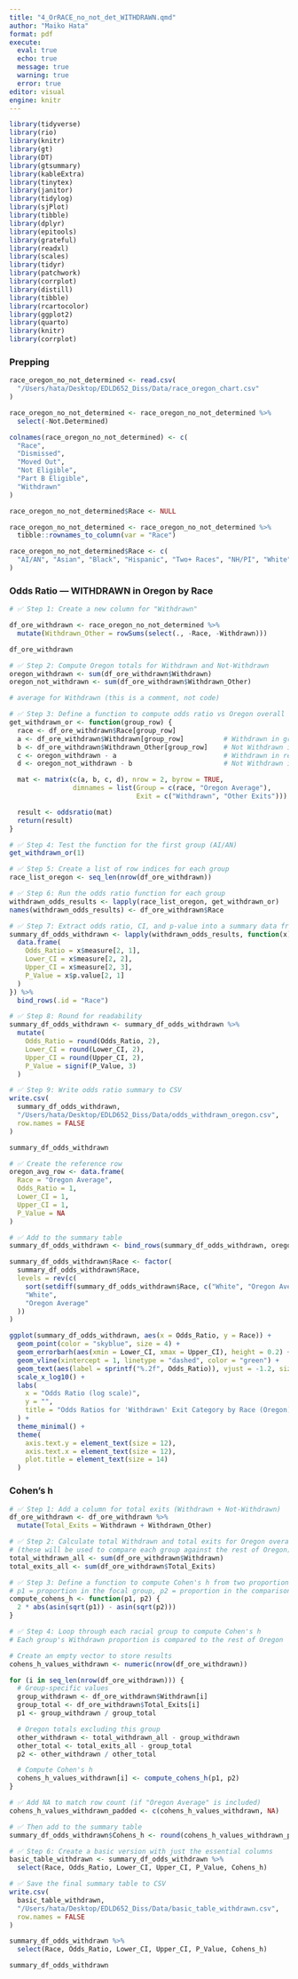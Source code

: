 ```yaml
---
title: "4_OrRACE_no_not_det_WITHDRAWN.qmd"
author: "Maiko Hata"
format: pdf
execute: 
  eval: true 
  echo: true
  message: true 
  warning: true
  error: true
editor: visual
engine: knitr
---
```



```r
library(tidyverse)
library(rio)
library(knitr)
library(gt)
library(DT)
library(gtsummary)
library(kableExtra)
library(tinytex)
library(janitor)
library(tidylog)
library(sjPlot)
library(tibble)
library(dplyr)
library(epitools)
library(grateful)
library(readxl)
library(scales)
library(tidyr)
library(patchwork)
library(corrplot)
library(distill)
library(tibble)
library(rcartocolor)
library(ggplot2)
library(quarto)
library(knitr)
library(corrplot)
```

### Prepping

```r
race_oregon_no_not_determined <- read.csv(
  "/Users/hata/Desktop/EDLD652_Diss/Data/race_oregon_chart.csv"
)
```

```r
race_oregon_no_not_determined <- race_oregon_no_not_determined %>% 
  select(-Not.Determined)
```

```r
colnames(race_oregon_no_not_determined) <- c(
  "Race",
  "Dismissed",
  "Moved Out",
  "Not Eligible", 
  "Part B Eligible",
  "Withdrawn"
)
```

```r
race_oregon_no_not_determined$Race <- NULL

```

```r
race_oregon_no_not_determined <- race_oregon_no_not_determined %>%
  tibble::rownames_to_column(var = "Race")

race_oregon_no_not_determined$Race <- c(
  "AI/AN", "Asian", "Black", "Hispanic", "Two+ Races", "NH/PI", "White"
)
```

### Odds Ratio — WITHDRAWN in Oregon by Race

```r
# ✅ Step 1: Create a new column for "Withdrawn"

df_ore_withdrawn <- race_oregon_no_not_determined %>%
  mutate(Withdrawn_Other = rowSums(select(., -Race, -Withdrawn)))

df_ore_withdrawn

```

```r
# ✅ Step 2: Compute Oregon totals for Withdrawn and Not-Withdrawn
oregon_withdrawn <- sum(df_ore_withdrawn$Withdrawn)
oregon_not_withdrawn <- sum(df_ore_withdrawn$Withdrawn_Other)

# average for Withdrawn (this is a comment, not code)
```

```r
# ✅ Step 3: Define a function to compute odds ratio vs Oregon overall average for Withdrawn
get_withdrawn_or <- function(group_row) {
  race <- df_ore_withdrawn$Race[group_row]
  a <- df_ore_withdrawn$Withdrawn[group_row]          # Withdrawn in group
  b <- df_ore_withdrawn$Withdrawn_Other[group_row]    # Not Withdrawn in group
  c <- oregon_withdrawn - a                           # Withdrawn in rest of Oregon
  d <- oregon_not_withdrawn - b                       # Not Withdrawn in rest of Oregon

  mat <- matrix(c(a, b, c, d), nrow = 2, byrow = TRUE,
                dimnames = list(Group = c(race, "Oregon Average"),
                                Exit = c("Withdrawn", "Other Exits")))

  result <- oddsratio(mat)
  return(result)
}

```

```r
# ✅ Step 4: Test the function for the first group (AI/AN)
get_withdrawn_or(1)

```

```r
# ✅ Step 5: Create a list of row indices for each group
race_list_oregon <- seq_len(nrow(df_ore_withdrawn))
```

```r
# ✅ Step 6: Run the odds ratio function for each group
withdrawn_odds_results <- lapply(race_list_oregon, get_withdrawn_or)
names(withdrawn_odds_results) <- df_ore_withdrawn$Race

```

```r
# ✅ Step 7: Extract odds ratio, CI, and p-value into a summary data frame
summary_df_odds_withdrawn <- lapply(withdrawn_odds_results, function(x) {
  data.frame(
    Odds_Ratio = x$measure[2, 1],
    Lower_CI = x$measure[2, 2],
    Upper_CI = x$measure[2, 3],
    P_Value = x$p.value[2, 1]
  )
}) %>%
  bind_rows(.id = "Race")

```

```r
# ✅ Step 8: Round for readability
summary_df_odds_withdrawn <- summary_df_odds_withdrawn %>%
  mutate(
    Odds_Ratio = round(Odds_Ratio, 2),
    Lower_CI = round(Lower_CI, 2),
    Upper_CI = round(Upper_CI, 2),
    P_Value = signif(P_Value, 3)
  )

```

```r
# ✅ Step 9: Write odds ratio summary to CSV
write.csv(
  summary_df_odds_withdrawn,
  "/Users/hata/Desktop/EDLD652_Diss/Data/odds_withdrawn_oregon.csv",
  row.names = FALSE
)

```

```r
summary_df_odds_withdrawn

```

```r
# ✅ Create the reference row
oregon_avg_row <- data.frame(
  Race = "Oregon Average",
  Odds_Ratio = 1,
  Lower_CI = 1,
  Upper_CI = 1,
  P_Value = NA
)

# ✅ Add to the summary table
summary_df_odds_withdrawn <- bind_rows(summary_df_odds_withdrawn, oregon_avg_row)

```

```r
summary_df_odds_withdrawn$Race <- factor(
  summary_df_odds_withdrawn$Race,
  levels = rev(c(
    sort(setdiff(summary_df_odds_withdrawn$Race, c("White", "Oregon Average"))),
    "White",
    "Oregon Average"
  ))
)

```

```r
ggplot(summary_df_odds_withdrawn, aes(x = Odds_Ratio, y = Race)) +
  geom_point(color = "skyblue", size = 4) +
  geom_errorbarh(aes(xmin = Lower_CI, xmax = Upper_CI), height = 0.2) +
  geom_vline(xintercept = 1, linetype = "dashed", color = "green") +
  geom_text(aes(label = sprintf("%.2f", Odds_Ratio)), vjust = -1.2, size = 3.5) +
  scale_x_log10() +
  labs(
    x = "Odds Ratio (log scale)",
    y = "",
    title = "Odds Ratios for 'Withdrawn' Exit Category by Race (Oregon)"
  ) +
  theme_minimal() +
  theme(
    axis.text.y = element_text(size = 12),
    axis.text.x = element_text(size = 12),
    plot.title = element_text(size = 14)
  )
```

### Cohen's h

```r
# ✅ Step 1: Add a column for total exits (Withdrawn + Not-Withdrawn)
df_ore_withdrawn <- df_ore_withdrawn %>%
  mutate(Total_Exits = Withdrawn + Withdrawn_Other)

```

```r
# ✅ Step 2: Calculate total Withdrawn and total exits for Oregon overall
# (these will be used to compare each group against the rest of Oregon)
total_withdrawn_all <- sum(df_ore_withdrawn$Withdrawn)
total_exits_all <- sum(df_ore_withdrawn$Total_Exits)

```

```r
# ✅ Step 3: Define a function to compute Cohen's h from two proportions
# p1 = proportion in the focal group, p2 = proportion in the comparison group
compute_cohens_h <- function(p1, p2) {
  2 * abs(asin(sqrt(p1)) - asin(sqrt(p2)))
}

```

```r
# ✅ Step 4: Loop through each racial group to compute Cohen's h
# Each group's Withdrawn proportion is compared to the rest of Oregon

# Create an empty vector to store results
cohens_h_values_withdrawn <- numeric(nrow(df_ore_withdrawn))

for (i in seq_len(nrow(df_ore_withdrawn))) {
  # Group-specific values
  group_withdrawn <- df_ore_withdrawn$Withdrawn[i]
  group_total <- df_ore_withdrawn$Total_Exits[i]
  p1 <- group_withdrawn / group_total

  # Oregon totals excluding this group
  other_withdrawn <- total_withdrawn_all - group_withdrawn
  other_total <- total_exits_all - group_total
  p2 <- other_withdrawn / other_total

  # Compute Cohen's h
  cohens_h_values_withdrawn[i] <- compute_cohens_h(p1, p2)
}


```

```r
# ✅ Add NA to match row count (if "Oregon Average" is included)
cohens_h_values_withdrawn_padded <- c(cohens_h_values_withdrawn, NA)

# ✅ Then add to the summary table
summary_df_odds_withdrawn$Cohens_h <- round(cohens_h_values_withdrawn_padded, 2)

```

```r
# ✅ Step 6: Create a basic version with just the essential columns
basic_table_withdrawn <- summary_df_odds_withdrawn %>%
  select(Race, Odds_Ratio, Lower_CI, Upper_CI, P_Value, Cohens_h)

```

```r
# ✅ Save the final summary table to CSV
write.csv(
  basic_table_withdrawn,
  "/Users/hata/Desktop/EDLD652_Diss/Data/basic_table_withdrawn.csv",
  row.names = FALSE
)
```

```r
summary_df_odds_withdrawn %>%
  select(Race, Odds_Ratio, Lower_CI, Upper_CI, P_Value, Cohens_h)

```

```r
summary_df_odds_withdrawn
```


